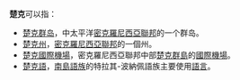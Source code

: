 {{NoteTA
|1=zh:楚克;zh-cn:丘克;
}}
'''楚克'''可以指：
*[[楚克群岛|楚克群岛]]，中太平洋[[密克羅尼西亞聯邦|密克羅尼西亞聯邦]]的一个群岛。
*[[楚克州|楚克州]]，[[密克羅尼西亞聯邦|密克羅尼西亞聯邦]]的一個州。
*[[楚克國際機場|楚克國際機場]]，密克羅尼西亞聯邦中部[[楚克群島|楚克群島]]的[[國際|國際]][[機場|機場]]。
*[[楚克語|楚克語]]，[[南島語族|南島語族]]的特拉其-波納佩語族主要使用[[語言|語言]]。

{{disambig|楚|cat=二字地名消歧義}}
